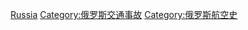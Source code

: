 [[Category:各國航空事故|Russia]]
[[Category:俄罗斯交通事故|Category:俄罗斯交通事故]]
[[Category:俄罗斯航空史|Category:俄罗斯航空史]]